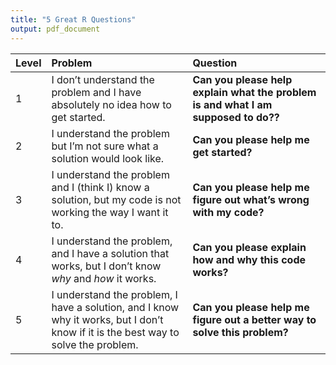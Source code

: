 ```yaml
---
title: "5 Great R Questions"
output: pdf_document
---
```



| Level| Problem | Question|
|----|:---------------------------------|:--------------------------------|
| 1 |     I don't understand the problem and I have absolutely no idea how to get started.|   **Can you please help explain what the problem is and what I am supposed to do??**     |
|     2|    I understand the problem but I'm not sure what a solution would look like. | **Can you please help me get started?**     |
|     3|    I understand the problem and I (think I) know a solution, but my code is not working the way I want it to. | **Can you please help me figure out what's wrong with my code?**     |
|     4|    I understand the problem, and I have a solution that works, but I don't know *why* and *how* it works.|**Can you please explain how and why this code works?**     |
|     5|    I understand the problem, I have a solution, and I know why it works, but I don't know if it is the best way to solve the problem.|  **Can you please help me figure out a better way to solve this problem?**     |
